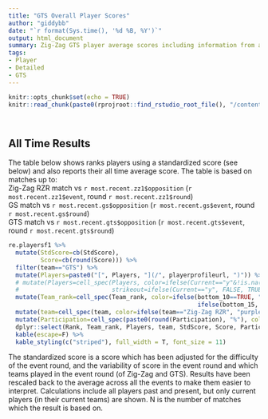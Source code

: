 ```yaml
---
title: "GTS Overall Player Scores"
author: "giddybb"
date: "`r format(Sys.time(), '%d %B, %Y')`"
output: html_document
summary: Zig-Zag GTS player average scores including information from all events.
tags:
- Player
- Detailed
- GTS
---
```


```r
knitr::opts_chunk$set(echo = TRUE)
knitr::read_chunk(paste0(rprojroot::find_rstudio_root_file(), "/content/project/common_project_code.R"))

```


```r
```


```r
```


## All Time Results
The table below shows ranks players using a standardized score (see below) and also reports their all time average score. The table is based on matches up to:  
Zig-Zag RZR match vs `r most.recent.zz1$opposition` (`r most.recent.zz1$event`, round `r most.recent.zz1$round`)  
GS match vs `r most.recent.gs$opposition` (`r most.recent.gs$event`, round `r most.recent.gs$round`)  
GTS match vs `r most.recent.gts$opposition` (`r most.recent.gts$event`, round `r most.recent.gts$round`)  


```r

re.playersf1 %>%
  mutate(StdScore=cb(StdScore),
         Score=cb(round(Score))) %>%
  filter(team=="GTS") %>%
  mutate(Players=paste0("[", Players, "](/", playerprofileurl, ")")) %>%
  # mutate(Players=cell_spec(Players, color=ifelse(Current=="y"&!is.na(Current), "black", "blue"),
  #                          strikeout=ifelse(Current=="y", FALSE, TRUE))) %>%
  mutate(Team_rank=cell_spec(Team_rank, color=ifelse(bottom_10==TRUE, "red", 
                                                     ifelse(bottom_15, "orange", "black")))) %>%
  mutate(team=cell_spec(team, color=ifelse(team=="Zig-Zag RZR", "purple", "blue"))) %>%
  mutate(Participation=cell_spec(paste0(round(Participation), "%"), color=ifelse(Participation==100, "black", "red"))) %>%
  dplyr::select(Rank, Team_rank, Players, team, StdScore, Score, Participation, n)  %>%
  kable(escape=F) %>%
  kable_styling(c("striped"), full_width = T, font_size = 11)
```

The standardized score is a score which has been adjusted for the difficulty of the event round, and the variability of score in the event round and which teams played in the event round (of Zig-Zag and GTS). Results have been rescaled back to the average across all the events to make them easier to interpret. Calculations include all players past and present, but only current players (in their current teams) are shown. N is the number of matches which the result is based on.